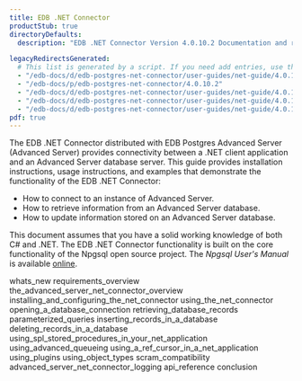 ```yaml
---
title: EDB .NET Connector
productStub: true
directoryDefaults:
  description: "EDB .NET Connector Version 4.0.10.2 Documentation and release notes."

legacyRedirectsGenerated:
  # This list is generated by a script. If you need add entries, use the `legacyRedirects` key.
  - "/edb-docs/d/edb-postgres-net-connector/user-guides/net-guide/4.0.10.2/conclusion.html"
  - "/edb-docs/p/edb-postgres-net-connector/4.0.10.2"
  - "/edb-docs/d/edb-postgres-net-connector/user-guides/net-guide/4.0.10.2/whats_new.html"
  - "/edb-docs/d/edb-postgres-net-connector/user-guides/net-guide/4.0.10.2/genindex.html"
  - "/edb-docs/d/edb-postgres-net-connector/user-guides/net-guide/4.0.10.2/index.html"
pdf: true
---
```


The EDB .NET Connector distributed with EDB Postgres Advanced Server (Advanced Server) provides connectivity between a .NET client application and an Advanced Server database server. This guide provides installation instructions, usage instructions, and examples that demonstrate the functionality of the EDB .NET Connector:

-   How to connect to an instance of Advanced Server.
-   How to retrieve information from an Advanced Server database.
-   How to update information stored on an Advanced Server database.

This document assumes that you have a solid working knowledge of both C# and .NET. The EDB .NET Connector functionality is built on the core functionality of the Npgsql open source project. The *Npgsql User's Manual* is available [online](http://www.npgsql.org/doc/index.html).

<div class="toctree" maxdepth="4">

whats_new requirements_overview the_advanced_server_net_connector_overview installing_and_configuring_the_net_connector using_the_net_connector opening_a_database_connection retrieving_database_records parameterized_queries inserting_records_in_a_database deleting_records_in_a_database using_spl_stored_procedures_in_your_net_application using_advanced_queueing using_a_ref_cursor_in_a_net_application using_plugins using_object_types scram_compatibility advanced_server_net_connector_logging api_reference conclusion

</div>
